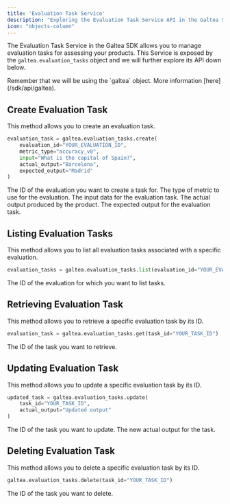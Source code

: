 ```yaml
---
title: 'Evaluation Task Service'
description: "Exploring the Evaluation Task Service API in the Galtea SDK"
icon: "objects-column"
---
```


The Evaluation Task Service in the Galtea SDK allows you to manage evaluation tasks for assessing your products.
This Service is exposed by the `galtea.evaluation_tasks` object and we will further explore its API down below.

<Info>
  Remember that we will be using the `galtea` object. More information [here](/sdk/api/galtea).
</Info>

## Create Evaluation Task

This method allows you to create an evaluation task.

```python
evaluation_task = galtea.evaluation_tasks.create(
    evaluation_id="YOUR_EVALUATION_ID",
    metric_type="accuracy_v0",
    input="What is the capital of Spain?",
    actual_output="Barcelona",
    expected_output="Madrid"
)
```

<ResponseField name="evaluation_id" type="string" required>
  The ID of the evaluation you want to create a task for.
</ResponseField>

<ResponseField name="metric_type" type="string" required>
  The type of metric to use for the evaluation.
</ResponseField>

<ResponseField name="input" type="string" required>
  The input data for the evaluation task.
</ResponseField>

<ResponseField name="actual_output" type="string" required>
  The actual output produced by the product.
</ResponseField>

<ResponseField name="expected_output" type="string">
  The expected output for the evaluation task.
</ResponseField>

## Listing Evaluation Tasks

This method allows you to list all evaluation tasks associated with a specific evaluation.

```python
evaluation_tasks = galtea.evaluation_tasks.list(evaluation_id="YOUR_EVALUATION_ID")
```

<ResponseField name="evaluation_id" type="string" required>
  The ID of the evaluation for which you want to list tasks.
</ResponseField>

## Retrieving Evaluation Task

This method allows you to retrieve a specific evaluation task by its ID.

```python
evaluation_task = galtea.evaluation_tasks.get(task_id="YOUR_TASK_ID")
```

<ResponseField name="task_id" type="string" required>
  The ID of the task you want to retrieve.
</ResponseField>

## Updating Evaluation Task

This method allows you to update a specific evaluation task by its ID.

```python
updated_task = galtea.evaluation_tasks.update(
    task_id="YOUR_TASK_ID",
    actual_output="Updated output"
)
```

<ResponseField name="task_id" type="string" required>
  The ID of the task you want to update.
</ResponseField>

<ResponseField name="actual_output" type="string">
  The new actual output for the task.
</ResponseField>

## Deleting Evaluation Task

This method allows you to delete a specific evaluation task by its ID.

```python
galtea.evaluation_tasks.delete(task_id="YOUR_TASK_ID")
```

<ResponseField name="task_id" type="string" required>
  The ID of the task you want to delete.
</ResponseField>

